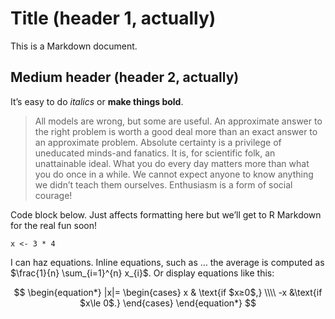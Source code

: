 Title (header 1, actually)
=====================================
  
  This is a Markdown document.

## Medium header (header 2, actually)

It's easy to do *italics* or __make things bold__.

> All models are wrong, but some are useful. An approximate answer to the right problem is worth a good deal more than an exact answer to an approximate problem. Absolute certainty is a privilege of uneducated minds-and fanatics. It is, for scientific folk, an unattainable ideal. What you do every day matters more than what you do once in a while. We cannot expect anyone to know anything we didn't teach them ourselves. Enthusiasm is a form of social courage!

Code block below. Just affects formatting here but we'll get to R Markdown for the real fun soon!

```
x <- 3 * 4
```

I can haz equations. Inline equations, such as ... the average is computed as $\frac{1}{n} \sum_{i=1}^{n} x_{i}$. Or display equations like this:

$$
\begin{equation*}
|x|= 
\begin{cases} x & \text{if $x≥0$,} \\\\
-x &\text{if $x\le 0$.}
\end{cases}
\end{equation*}
$$